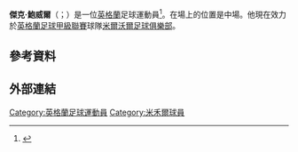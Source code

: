 '''傑克·鮑威爾'''（{{lang-en|Jack Powell}}；{{bd|1994年|1月29日}}）是一位[[英格蘭|英格蘭]]足球運動員<ref>{{cite web | url=http://www.whufc.com/articles/20130605/hammers-confirm-retain-list_2236884_3197821 | title=Hammers confirm reatined list | publisher=www.whufc.com | date=5 June 2013 | accessdate=1 December 2014 | deadurl=yes | archiveurl=https://web.archive.org/web/20141208111921/http://www.whufc.com/articles/20130605/hammers-confirm-retain-list_2236884_3197821 | archivedate=2014年12月8日 }}</ref>。在場上的位置是中場。他現在效力於[[英格蘭足球甲級聯賽|英格蘭足球甲級聯賽]]球隊[[米爾沃爾足球俱樂部|米爾沃爾足球俱樂部]]。
==參考資料==
{{Reflist}}

== 外部連結 ==
{{soccerbase|74287}}

{{DEFAULTSORT:Powell, Jack}}
[[Category:英格蘭足球運動員|Category:英格蘭足球運動員]]
[[Category:米禾爾球員|Category:米禾爾球員]]
{{Sport-bio-stub}}